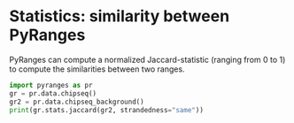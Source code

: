 # Statistics: similarity between PyRanges

PyRanges can compute a normalized Jaccard-statistic (ranging from 0 to 1) to
compute the similarities between two ranges.

```python
import pyranges as pr
gr = pr.data.chipseq()
gr2 = pr.data.chipseq_background()
print(gr.stats.jaccard(gr2, strandedness="same"))
```